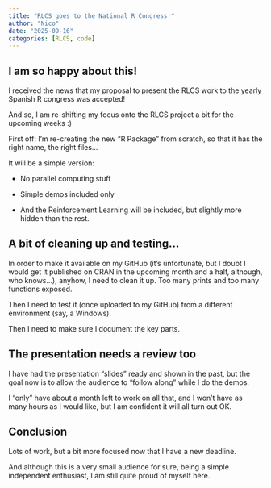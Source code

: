 ```yaml
---
title: "RLCS goes to the National R Congress!"
author: "Nico"
date: "2025-09-16"
categories: [RLCS, code]
---
```


## I am so happy about this!

I received the news that my proposal to present the RLCS work to the yearly Spanish R congress was accepted!

And so, I am re-shifting my focus onto the RLCS project a bit for the upcoming weeks :)

First off: I'm re-creating the new "R Package" from scratch, so that it has the right name, the right files...

It will be a simple version:

-   No parallel computing stuff

-   Simple demos included only

-   And the Reinforcement Learning will be included, but slightly more hidden than the rest.

## A bit of cleaning up and testing...

In order to make it available on my GitHub (it's unfortunate, but I doubt I would get it published on CRAN in the upcoming month and a half, although, who knows...), anyhow, I need to clean it up. Too many prints and too many functions exposed.

Then I need to test it (once uploaded to my GitHub) from a different environment (say, a Windows).

Then I need to make sure I document the key parts.

## The presentation needs a review too

I have had the presentation "slides" ready and shown in the past, but the goal now is to allow the audience to "follow along" while I do the demos.

I "only" have about a month left to work on all that, and I won't have as many hours as I would like, but I am confident it will all turn out OK.

## Conclusion

Lots of work, but a bit more focused now that I have a new deadline.

And although this is a very small audience for sure, being a simple independent enthusiast, I am still quite proud of myself here.
